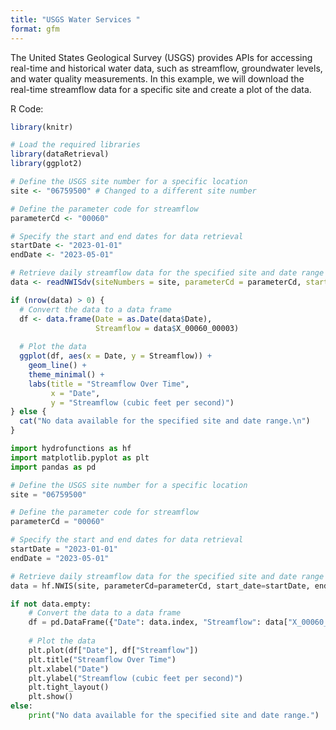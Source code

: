 ```yaml
---
title: "USGS Water Services "
format: gfm
---
```


The United States Geological Survey (USGS) provides APIs for accessing real-time and historical water data, such as streamflow, groundwater levels, and water quality measurements. In this example, we will download the real-time streamflow data for a specific site and create a plot of the data.

R Code:

```r

library(knitr)
```

```r
# Load the required libraries
library(dataRetrieval)
library(ggplot2)

# Define the USGS site number for a specific location
site <- "06759500" # Changed to a different site number

# Define the parameter code for streamflow
parameterCd <- "00060"

# Specify the start and end dates for data retrieval
startDate <- "2023-01-01"
endDate <- "2023-05-01"

# Retrieve daily streamflow data for the specified site and date range
data <- readNWISdv(siteNumbers = site, parameterCd = parameterCd, startDate = startDate, endDate = endDate)

if (nrow(data) > 0) {
  # Convert the data to a data frame
  df <- data.frame(Date = as.Date(data$Date),
                   Streamflow = data$X_00060_00003)
  
  # Plot the data
  ggplot(df, aes(x = Date, y = Streamflow)) +
    geom_line() +
    theme_minimal() +
    labs(title = "Streamflow Over Time",
         x = "Date",
         y = "Streamflow (cubic feet per second)")
} else {
  cat("No data available for the specified site and date range.\n")
}
```


```python
import hydrofunctions as hf
import matplotlib.pyplot as plt
import pandas as pd

# Define the USGS site number for a specific location
site = "06759500"

# Define the parameter code for streamflow
parameterCd = "00060"

# Specify the start and end dates for data retrieval
startDate = "2023-01-01"
endDate = "2023-05-01"

# Retrieve daily streamflow data for the specified site and date range
data = hf.NWIS(site, parameterCd=parameterCd, start_date=startDate, end_date=endDate).get_data()

if not data.empty:
    # Convert the data to a data frame
    df = pd.DataFrame({"Date": data.index, "Streamflow": data["X_00060_00003"]})
    
    # Plot the data
    plt.plot(df["Date"], df["Streamflow"])
    plt.title("Streamflow Over Time")
    plt.xlabel("Date")
    plt.ylabel("Streamflow (cubic feet per second)")
    plt.tight_layout()
    plt.show()
else:
    print("No data available for the specified site and date range.")
```

